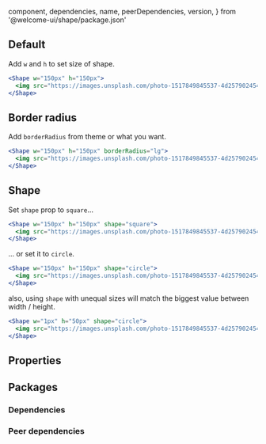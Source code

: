 
  component,
  dependencies,
  name,
  peerDependencies,
  version,
} from '@welcome-ui/shape/package.json'

<showcase
  version={version}
  name={name}
  component={component}
  description="Overflow child with hidden child."
/>

## Default

Add `w` and `h` to set size of shape.

```jsx
<Shape w="150px" h="150px">
  <img src="https://images.unsplash.com/photo-1517849845537-4d257902454a?ixlib=rb-1.2.1&ixid=MnwxMjA3fDB8MHxwaG90by1wYWdlfHx8fGVufDB8fHx8&auto=format&fit=crop&w=500&q=80" />
</Shape>
```

## Border radius

Add `borderRadius` from theme or what you want.

```jsx
<Shape w="150px" h="150px" borderRadius="lg">
  <img src="https://images.unsplash.com/photo-1517849845537-4d257902454a?ixlib=rb-1.2.1&ixid=MnwxMjA3fDB8MHxwaG90by1wYWdlfHx8fGVufDB8fHx8&auto=format&fit=crop&w=500&q=80" />
</Shape>
```

## Shape

Set `shape` prop to `square`…

```jsx
<Shape w="150px" h="150px" shape="square">
  <img src="https://images.unsplash.com/photo-1517849845537-4d257902454a?ixlib=rb-1.2.1&ixid=MnwxMjA3fDB8MHxwaG90by1wYWdlfHx8fGVufDB8fHx8&auto=format&fit=crop&w=500&q=80" />
</Shape>
```

… or set it to `circle`.

```jsx
<Shape w="150px" h="150px" shape="circle">
  <img src="https://images.unsplash.com/photo-1517849845537-4d257902454a?ixlib=rb-1.2.1&ixid=MnwxMjA3fDB8MHxwaG90by1wYWdlfHx8fGVufDB8fHx8&auto=format&fit=crop&w=500&q=80" />
</Shape>
```

also, using `shape` with unequal sizes will match the biggest value between width / height.

```jsx
<Shape w="1px" h="50px" shape="circle">
  <img src="https://images.unsplash.com/photo-1517849845537-4d257902454a?ixlib=rb-1.2.1&ixid=MnwxMjA3fDB8MHxwaG90by1wYWdlfHx8fGVufDB8fHx8&auto=format&fit=crop&w=500&q=80" />
</Shape>
```

## Properties

<props propTypes={props.propTypes.Shape} />

## Packages

### Dependencies

<dependencies dependencies={dependencies} />

### Peer dependencies

<dependencies dependencies={peerDependencies} />

<pagination />
